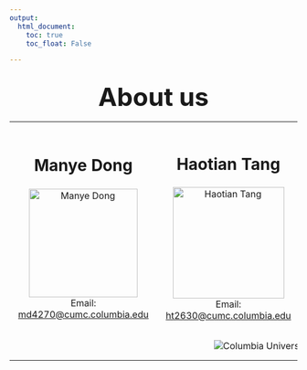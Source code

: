 ```yaml
---
output: 
  html_document:
    toc: true
    toc_float: False

---
```


<style>

.centered-title {
  text-align: center;
  font-weight: bold;
  font-size: 44px;
  margin-bottom: 10px;
  margin-top: 30px;
}

</style>

<div class="centered-title">About us</div>

<table style="width: 100%; text-align: center;">
  <tr>
    <td style="padding: 15px;">
      <h2 style="font-size: 28px;">Manye Dong</h2>
      <img src="Manye Dong.jpeg" alt="Manye Dong" style="width: 190px; height: auto;"/><br>
      Email: [md4270@cumc.columbia.edu](mailto:md4270@cumc.columbia.edu)
    </td>
    <td style="padding: 15px;">
      <h2 style="font-size: 28px;">Haotian Tang</h2>
      <img src="Haotian Tang.jpeg" alt="Haotian Tang" style="width: 195px; height: auto;"/><br>
      Email: [ht2630@cumc.columbia.edu](mailto:ht2630@cumc.columbia.edu)
    </td>
    <td style="padding: 15px;">
      <h2 style="font-size: 28px;">Jingyi Xu</h2>
      <img src="Jingyi Xu.jpeg" alt="Jingyi Xu" style="width: 200px; height: auto;"/><br>
      Email: [jx2562@cumc.columbia.edu](mailto:jx2562@cumc.columbia.edu)
    </td>
    <td style="padding: 15px;">
      <h2 style="font-size: 28px;">Longyi Zhao</h2>
      <img src="Longyi Zhao.jpeg" alt="Longyi Zhao" style="width: 200px; height: auto;"/><br>
      Email: [lz2949@cumc.columbia.edu](mailto:lz2949@cumc.columbia.edu)
    </td>
  </tr>
  <tr>
    <td colspan="4" style="padding: 15px;">
      <img src="about.png" alt="Columbia University Medical Center" style="width: auto; height: auto; max-width: 100%;"/>
    </td>
  </tr>
</table>


